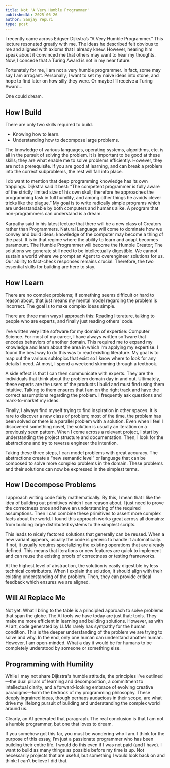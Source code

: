 ```yaml
---
title: Not 'A Very Humble Programmer'
publishedAt: 2025-06-26
author: Sanjay Yepuri
type: post
---
```


I recently came across Edgser Dijkstra’s “A Very Humble Programmer.” This lecture resonated greatly with me. The ideas he described felt obvious to me and aligned with axioms that I already knew. However, hearing him speak about it convinced me that others may want to hear my thoughts. Now, I concede that a Turing Award is not in my near future.

Fortunately for me, I am not a very humble programmer. In fact, some may say I am arrogant. Personally, I want to set my naive ideas into stone, and hope to find later on how silly they were. Or maybe I’ll receive a Turing Award...

One could dream.

## How I Build
There are only two skills required to build.
 - Knowing how to learn.
 - Understanding how to decompose large problems.

The knowledge of various languages, operating systems, algorithms, etc. is all in the pursuit of solving the problem. It is important to be good at these skills; they are what enable me to solve problems efficiently. However, they are not a prerequisite.  If you are good at learning, and can break a problem into the correct subproblems, the rest will fall into place.

I do want to mention that deep programming knowledge has its own trappings. Dijkstra said it best: “The competent programmer is fully aware of the strictly limited size of his own skull; therefore he approaches the programming task in full humility, and among other things he avoids clever tricks like the plague.” My goal is to write radically simple programs which are understandable by both computers and humans alike. A program that non-programmers can understand is a dream.

Karpathy said in his latest lecture that there will be a new class of Creators rather than Programmers. Natural Language will come to dominate how we convey and build ideas; knowledge of the computer may become a thing of the past. It is in that regime where the ability to learn and adapt becomes paramount. The Humble Programmer will become the Humble Creator; The solutions we generate still need to be intellectually digestible. We cannot sustain a world where we prompt an Agent to overengineer solutions for us. Our ability to fact-check responses remains crucial. Therefore, the two essential skills for building are here to stay.

## How I Learn
There are no complex problems; if something seems difficult or hard to reason about, that just means my mental model regarding the problem is incorrect. The goal is to make complex ideas simple.

There are three main ways I approach this: Reading literature, talking to people who are experts, and finally just reading others' code.

I’ve written very little software for my domain of expertise: Computer Science. For most of my career, I have always written software that encodes behaviors of another domain. This required me to expand my knowledge and learn about the area in which I’m applying my expertise. I found the best way to do this was to read existing literature. My goal is to map out the various subtopics that exist so I know where to look for any details I need. At most, I spend a weekend skimming through a textbook.

A side effect is that I can then communicate with experts. They are the individuals that think about the problem domain day in and out. Ultimately, these experts are the users of the products I build and must find using them intuitive. Talking to them ensures that I am on the right track and have the correct assumptions regarding the problem. I frequently ask questions and mark-to-market my ideas.

Finally, I always find myself trying to find inspiration in other spaces. It is rare to discover a new class of problem; most of the time, the problem has been solved or there is a parallel problem with a solution. Even when I feel I discovered something novel, the solution is usually an iteration on a previously seen pattern. When I come across a relevant project, I start by understanding the project structure and documentation. Then, I look for the abstractions and try to reverse engineer the intention.

Taking these three steps, I can model problems with great accuracy. The abstractions create a “new semantic level” or language that can be composed to solve more complex problems in the domain. These problems and their solutions can now be expressed in the simplest terms.

## How I Decompose Problems
I approach writing code fairly mathematically. By this, I mean that I like the idea of building out primitives which I can reason about. I just need to prove the correctness once and have an understanding of the required assumptions. Then I can combine these primitives to assert more complex facts about the world. I found this approach works great across all domains: from building large distributed systems to the simplest scripts.

This leads to nicely factored solutions that generally can be reused. When a new variant appears, usually the code is generic to handle it automatically. If not, it usually requires specializing the existing operations that are already defined. This means that iterations or new features are quick to implement and can reuse the existing proofs of correctness or testing frameworks.

At the highest level of abstraction, the solution is easily digestible by less technical contributors. When I explain the solution, it should align with their existing understanding of the problem. Then, they can provide critical feedback which ensures we are aligned.

## Will AI Replace Me
Not yet. What I bring to the table is a principled approach to solve problems that span the globe. The AI tools we have today are just that: tools. They make me more efficient in learning and building solutions. However, as with AI art, code generated by LLMs rarely has sympathy for the human condition. This is the deeper understanding of the problem we are trying to solve and why. In the end, only one human can understand another human. However, I am open-minded. What a day it would be for humans to be completely understood by someone or something else.

## Programming with Humility
While I may not share Dijkstra's humble attitude, the principles I've outlined—the dual pillars of learning and decomposition, a commitment to intellectual clarity, and a forward-looking embrace of evolving creative paradigms—form the bedrock of my programming philosophy. These deeply ingrained ideas, though perhaps audacious in their scope, are what drive my lifelong pursuit of building and understanding the complex world around us.

Clearly, an AI generated that paragraph. The real conclusion is that I am not a humble programmer, but one that loves to dream.

If you somehow got this far, you must be wondering who I am. I think for the purpose of this essay, I’m just a passionate programmer who has been building their entire life. I would do this even if I was not paid (and I have). I want to build as many things as possible before my time is up. Not necessarily projects that are useful, but something I would look back on and think: I can’t believe I did that.
